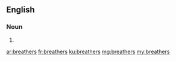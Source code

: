 ==English==

===Noun===
{{head|en|plural}}

# {{plural of|breather|lang=en|nocat=1}}

[[ar:breathers]]
[[fr:breathers]]
[[ku:breathers]]
[[mg:breathers]]
[[my:breathers]]